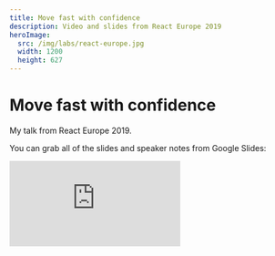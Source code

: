 ```yaml
---
title: Move fast with confidence
description: Video and slides from React Europe 2019
heroImage:
  src: /img/labs/react-europe.jpg
  width: 1200
  height: 627
---
```



<SiteWrapper><Container><Prose>

# Move fast with confidence

My talk from React Europe 2019.

<YouTube code="ikn_dBSski8" wide title="Move fast with confidence - React Europe 2019" />

You can grab all of the slides and speaker notes from Google Slides:

<iframe
  class="mb-8 aspect-video w-full lg:bustout-sm"
  loading="lazy"
  src="https://docs.google.com/presentation/d/e/2PACX-1vRyEfjlJ7_Sk50DnQrGZAiHJK5x3vGg8GGCDLszJtYEOuLz_r2CVLecP67-Au-fEGK4BvORBFhLwEGX/embed?start=false&loop=false&delayms=3000"
  frameborder="0"
  allowfullscreen
/>

<Aside type="tip" title="Looking for speakers?">

I would love to speak at your conference or present to your team. For inquiries, please reach out via email [paularms@gmail.com](mailto:paularms@gmail.com).

</Aside>

</Prose></Container></SiteWrapper>
